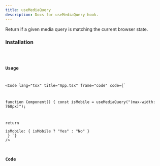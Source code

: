 ```yaml
---
title: useMediaQuery
description: Docs for useMediaQuery hook.
---
```



Return if a given media query is matching the current browser state.

### Installation
<Code code="npx rabbithook@latest add use-media-query" lang="bash" frame={false} />

### Usage
<Code
    lang="tsx"
    title="App.tsx"
    frame="code"
    code={`

function Component() {
  const isMobile = useMediaQuery("(max-width: 768px)");

  return <div>isMobile: { isMobile ? "Yes" : "No" }</div>
}
`}
  />

### Code
<Tabs>
  <TabItem label="Typescript">
    <Code
      lang="ts"
      title="use-media-query.ts"
      frame="code"
      code={hookTypescript}
    />
  </TabItem>
  <TabItem label="Javascript">
    <Code
      lang="js"
      title="use-media-query.js"
      frame="code"
      code={hookJavascript}
    />
  </TabItem>
</Tabs>

